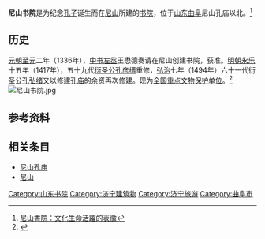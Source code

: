 {{文物保护单位
| 级别 = 全国
| 名称 = [[尼山孔庙|尼山孔庙]]和书院
| 图片 = 尼山孔庙及书院国保.jpg
| 编号 = 6-618
| 分类 = 古建筑
| 时代 = [[明朝|明]]至[[中華民國|民國]]
| 所在 = [[山东省|山东省]][[曲阜市|曲阜市]]
| 登录 = 2006年
| Cat = 山东全国重点文物保护单位
}}
'''尼山书院'''是为纪念[[孔子|孔子]]诞生而在[[尼山|尼山]]所建的[[书院|书院]]，位于[[山东|山东]][[曲阜|曲阜]]尼山孔庙以北。<ref name="尼山書院"> [http://wslo.blog.163.com/blog/static/2087521482012621113938132/ 尼山書院：文化生命活躍的表徵]{{dead link|date=2017年12月 |bot=InternetArchiveBot |fix-attempted=yes }} </ref>

==历史==
[[元朝|元朝]][[至元_(元顺帝)|至元]]二年（1336年），[[中书省|中书左丞]]王懋德奏请在尼山创建书院，获准。[[明朝|明朝]][[永乐|永乐]]十五年（1417年），五十九代[[衍圣公|衍圣公]][[孔彦缙|孔彦缙]]重修，[[弘治|弘治]]七年（1494年）六十一代衍圣公[[孔弘绪|孔弘绪]]又以修建[[孔庙|孔庙]]的余资再次修建。现为[[全国重点文物保护单位|全国重点文物保护单位]]。<ref>{{cite web| language =| publisher =曲阜尼山网| title =尼山孔庙与尼山书院| url =http://www.qufu.gov.cn/nanxin/news/view.asp?id=35| author =| date =| accessdate =2009-10-03}}{{dead link|date=2017年12月 |bot=InternetArchiveBot |fix-attempted=yes }}</ref>
[[File:尼山书院.jpg|thumb]]
== 参考资料 ==
{{reflist|2}}

== 相关条目 ==
{{commons|Category:Confucian Temple of Mount Ni}}
*[[尼山孔庙|尼山孔庙]]
*[[尼山|尼山]]

{{山东全国重点文物保护单位}}
[[Category:山东书院|Category:山东书院]]
[[Category:济宁建筑物|Category:济宁建筑物]]
[[Category:济宁旅游|Category:济宁旅游]]
[[Category:曲阜市|Category:曲阜市]]